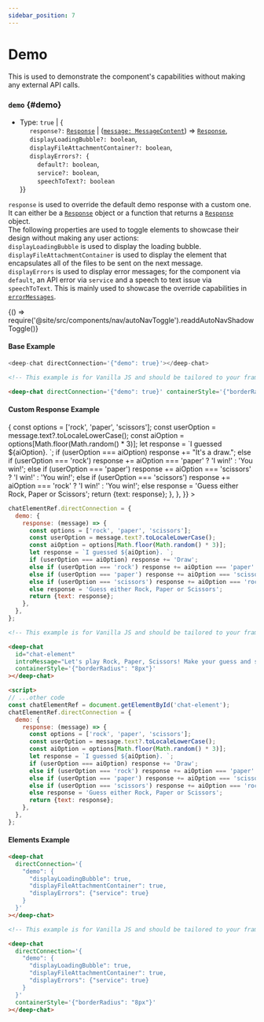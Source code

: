 ```yaml
---
sidebar_position: 7
---
```


# Demo

This is used to demonstrate the component's capabilities without making any external API calls.

### `demo` {#demo}

- Type: `true` | { <br />
  &nbsp;&nbsp;&nbsp;&nbsp; `response?:` [`Response`](../connect#Response) | ([`message: MessageContent`](../messages/#MessageContent)) => [`Response`](../connect#Response), <br />
  &nbsp;&nbsp;&nbsp;&nbsp; `displayLoadingBubble?: boolean`, <br />
  &nbsp;&nbsp;&nbsp;&nbsp; `displayFileAttachmentContainer?: boolean`, <br />
  &nbsp;&nbsp;&nbsp;&nbsp; `displayErrors?: {`<br />
  &nbsp;&nbsp;&nbsp;&nbsp;&nbsp;&nbsp;&nbsp;&nbsp; `default?: boolean`, <br />
  &nbsp;&nbsp;&nbsp;&nbsp;&nbsp;&nbsp;&nbsp;&nbsp; `service?: boolean`, <br />
  &nbsp;&nbsp;&nbsp;&nbsp;&nbsp;&nbsp;&nbsp;&nbsp; `speechToText?: boolean` <br />
  }}

`response` is used to override the default demo response with a custom one. It can either be a [`Response`](../connect#Response) object or a function that returns
a [`Response`](../connect#Response) object. <br />
The following properties are used to toggle elements to showcase their design without making any user actions: <br />
`displayLoadingBubble` is used to display the loading bubble. <br />
`displayFileAttachmentContainer` is used to display the element that encapsulates all of the files to be sent on the next message. <br />
`displayErrors` is used to display error messages; for the component via `default`, an API error via `service` and a speech to text issue via `speechToText`.
This is mainly used to showcase the override capabilities in [`errorMessages`](../messages#errorMessages). <br />


<BrowserOnly>{() => require('@site/src/components/nav/autoNavToggle').readdAutoNavShadowToggle()}</BrowserOnly>

#### Base Example

<ComponentContainer>
  <DeepChatBrowser containerStyle={{borderRadius: '8px'}} directConnection={{demo: true}}></DeepChatBrowser>
</ComponentContainer>

<Tabs>
<TabItem value="js" label="Sample code">

```javascript
<deep-chat directConnection='{"demo": true}'></deep-chat>
```

</TabItem>
<TabItem value="py" label="Full code">

```html
<!-- This example is for Vanilla JS and should be tailored to your framework (see Examples) -->

<deep-chat directConnection='{"demo": true}' containerStyle='{"borderRadius": "8px"}'></deep-chat>
```

</TabItem>
</Tabs>

<LineBreak></LineBreak>

#### Custom Response Example

<ComponentContainer>
  <DeepChatBrowser
    containerStyle={{borderRadius: '8px'}}
    introMessage={`Let's play Rock, Paper, Scissors! Make your guess and see who wins!`}
    directConnection={{
      demo: {
        response: (message) => {
          const options = ['rock', 'paper', 'scissors'];
          const userOption = message.text?.toLocaleLowerCase();
          const aiOption = options[Math.floor(Math.random() * 3)];
          let response = `I guessed ${aiOption}. `;
          if (userOption === aiOption) response += "It's a draw.";
          else if (userOption === 'rock') response += aiOption === 'paper' ? 'I win!' : 'You win!';
          else if (userOption === 'paper') response += aiOption === 'scissors' ? 'I win!' : 'You win!';
          else if (userOption === 'scissors') response += aiOption === 'rock' ? 'I win!' : 'You win!';
          else response = 'Guess either Rock, Paper or Scissors';
          return {text: response};
        },
      },
    }}
  ></DeepChatBrowser>
</ComponentContainer>

<Tabs>
<TabItem value="js" label="Sample code">

```javascript
chatElementRef.directConnection = {
  demo: {
    response: (message) => {
      const options = ['rock', 'paper', 'scissors'];
      const userOption = message.text?.toLocaleLowerCase();
      const aiOption = options[Math.floor(Math.random() * 3)];
      let response = `I guessed ${aiOption}. `;
      if (userOption === aiOption) response += 'Draw';
      else if (userOption === 'rock') response += aiOption === 'paper' ? 'I win!' : 'You win!';
      else if (userOption === 'paper') response += aiOption === 'scissors' ? 'I win!' : 'You win!';
      else if (userOption === 'scissors') response += aiOption === 'rock' ? 'I win!' : 'You win!';
      else response = 'Guess either Rock, Paper or Scissors';
      return {text: response};
    },
  },
};
```

</TabItem>
<TabItem value="py" label="Full code">

```html
<!-- This example is for Vanilla JS and should be tailored to your framework (see Examples) -->

<deep-chat
  id="chat-element"
  introMessage="Let's play Rock, Paper, Scissors! Make your guess and see who wins!"
  containerStyle='{"borderRadius": "8px"}'
></deep-chat>

<script>
// ...other code
const chatElementRef = document.getElementById('chat-element');
chatElementRef.directConnection = {
  demo: {
    response: (message) => {
      const options = ['rock', 'paper', 'scissors'];
      const userOption = message.text?.toLocaleLowerCase();
      const aiOption = options[Math.floor(Math.random() * 3)];
      let response = `I guessed ${aiOption}. `;
      if (userOption === aiOption) response += 'Draw';
      else if (userOption === 'rock') response += aiOption === 'paper' ? 'I win!' : 'You win!';
      else if (userOption === 'paper') response += aiOption === 'scissors' ? 'I win!' : 'You win!';
      else if (userOption === 'scissors') response += aiOption === 'rock' ? 'I win!' : 'You win!';
      else response = 'Guess either Rock, Paper or Scissors';
      return {text: response};
    },
  },
};
```

</TabItem>
</Tabs>

<LineBreak></LineBreak>

#### Elements Example

<ComponentContainer>
  <DeepChatBrowser
    containerStyle={{borderRadius: '8px'}}
    directConnection={{
      demo: {
        displayLoadingBubble: true,
        displayFileAttachmentContainer: true,
        displayErrors: {service: true},
      },
    }}
  ></DeepChatBrowser>
</ComponentContainer>

<Tabs>
<TabItem value="js" label="Sample code">

```html
<deep-chat
  directConnection='{
    "demo": {
      "displayLoadingBubble": true,
      "displayFileAttachmentContainer": true,
      "displayErrors": {"service": true}
    }
  }'
></deep-chat>
```

</TabItem>
<TabItem value="py" label="Full code">

```html
<!-- This example is for Vanilla JS and should be tailored to your framework (see Examples) -->

<deep-chat
  directConnection='{
    "demo": {
      "displayLoadingBubble": true,
      "displayFileAttachmentContainer": true,
      "displayErrors": {"service": true}
    }
  }'
  containerStyle='{"borderRadius": "8px"}'
></deep-chat>
```

</TabItem>
</Tabs>

<LineBreak></LineBreak>
